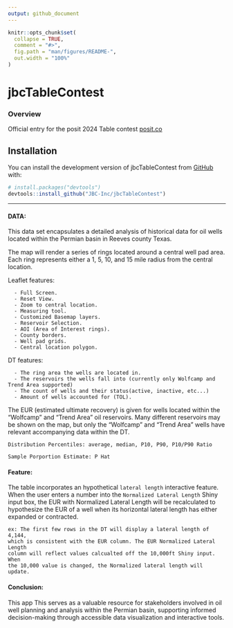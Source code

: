 ```yaml
---
output: github_document
---
```


```r
knitr::opts_chunk$set(
  collapse = TRUE,
  comment = "#>",
  fig.path = "man/figures/README-",
  out.width = "100%"
)
```

# jbcTableContest

### Overview

Official entry for the posit 2024 Table contest [posit.co](https://posit.co/blog/announcing-the-2024-table-contest/)

## Installation

You can install the development version of jbcTableContest from [GitHub](https://github.com/) with:

``` r
# install.packages("devtools")
devtools::install_github("JBC-Inc/jbcTableContest")
```
---

#### DATA:

  This data set encapsulates a detailed analysis of historical data for oil
  wells located within the Permian basin in Reeves county Texas. 
  
  The map will render a series of rings located around a central well pad area. 
  Each ring represents either a 1, 5, 10, and 15 mile radius from the central 
  location.
  
  Leaflet features:

      - Full Screen.
      - Reset View.
      - Zoom to central location.
      - Measuring tool.
      - Customized Basemap layers.
      - Reservoir Selection.
      - AOI (Area of Interest rings).
      - County borders.
      - Well pad grids.
      - Central location polygon.

  DT features:
  
      - The ring area the wells are located in.
      - The reservoirs the wells fall into (currently only Wolfcamp and Trend Area supported)
      - The count of wells and their status(active, inactive, etc...)
      - Amount of wells accounted for (TOL).
  
  The EUR (estimated ultimate recovery) is given for wells located within the
  "Wolfcamp" and "Trend Area" oil reservoirs. Many different reservoirs may be 
  shown on the map, but only the "Wolfcamp" and "Trend Area" wells have relevant 
  accompanying data within the DT.
  
    Distribution Percentiles: average, median, P10, P90, P10/P90 Ratio
    
    Sample Porportion Estimate: P Hat
    
#### Feature:

  The table incorporates an hypothetical `lateral length` interactive feature. 
  When the user enters a number into the `Normalized Lateral Length` Shiny 
  input box, the EUR with Normalized Lateral Length will be recalculated to 
  hypothesize the EUR of a well when its horizontal lateral length has either 
  expanded or contracted. 
  
    ex: The first few rows in the DT will display a lateral length of 4,144, 
    which is consistent with the EUR column. The EUR Normalized Lateral Length 
    column will reflect values calcualted off the 10,000ft Shiny input. When 
    the 10,000 value is changed, the Normalized lateral length will update.
    
#### Conclusion: 

  This app This serves as a valuable resource for stakeholders involved in oil 
  well planning and analysis within the Permian basin, supporting informed 
  decision-making through accessible data visualization and interactive tools.

